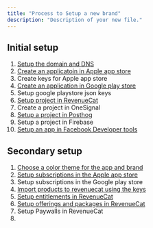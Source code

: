 ```yaml
---
title: "Process to Setup a new brand"
description: "Description of your new file."
---
```


## Initial setup

 1. [Setup the domain and DNS](/horizontal-scaling/domain/dns-setup)
 2. [Create an applicatoin in Apple app store](/horizontal-scaling/appstore/appstore)
 3. Create keys for Apple app store
 4. [Create an application in Google play store](/horizontal-scaling/googleplay/googleplaysetup)
 5. Setup google playstore json keys
 6. [Setup project in RevenueCat](/horizontal-scaling/revenuecat/setup-project)
 7. Create a project in OneSignal
 8. [Setup a project in Posthog](/horizontal-scaling/posthog/setup-project)
 9. Setup a project in Firebase
10. [Setup an app in Facebook Developer tools](/horizontal-scaling/logins/facebook/create-facebook-app)

## Secondary setup

1. [Choose a color theme for the app and brand](/horizontal-scaling/branding/color-theme)
2. [Setup subscriptions in the Apple app store](/horizontal-scaling/appstore/subscriptions)
3. Setup subscriptions in the Google play store
4. [Import products to revenuecat using the keys](/horizontal-scaling/revenuecat/setup-products)
5. [Setup entitlements in RevenueCat](/horizontal-scaling/revenuecat/setup-entintlements)
6. [Setup offerings and packages in RevenueCat](/horizontal-scaling/revenuecat/setup-offerings)
7. Setup Paywalls in RevenueCat
8. 